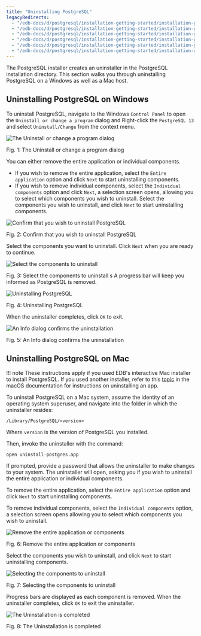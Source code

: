 ```yaml
---
title: "Uninstalling PostgreSQL"
legacyRedirects:
  - "/edb-docs/d/postgresql/installation-getting-started/installation-guide/13.0/uninstalling_postgresql.html"
  - "/edb-docs/d/postgresql/installation-getting-started/installation-guide-installers/11/PostgreSQL_Installation_Guide.1.10.html"
  - "/edb-docs/d/postgresql/installation-getting-started/installation-guide-installers/12/uninstalling_postgresql.html"
  - "/edb-docs/d/postgresql/installation-getting-started/installation-guide-installers/9.5/PostgreSQL_Installation_Guide.1.15.html"
  - "/edb-docs/d/postgresql/installation-getting-started/installation-guide-installers/9.6/PostgreSQL_Installation_Guide.1.14.html"
  - "/edb-docs/d/postgresql/installation-getting-started/installation-guide-installers/10/PostgreSQL_Installation_Guide.1.18.html"
---
```




The PostgreSQL installer creates an uninstaller in the PostgreSQL installation directory. This section walks you through uninstalling PostgreSQL on a Windows as well as a Mac host.

## Uninstalling PostgreSQL on Windows

To uninstall PostgreSQL, navigate to the Windows `Control Panel` to open the `Uninstall or change a program` dialog and Right-click the `PostgreSQL 13` and select `Uninstall/Change` from the context menu.

![The Uninstall or change a program dialog](images/change_program.png)

Fig. 1: The Uninstall or change a program dialog

You can either remove the entire application or individual components.

-   If you wish to remove the entire application, select the `Entire application` option and click `Next` to start uninstalling components.
-   If you wish to remove individual components, select the `Individual components` option and click `Next`, a selection screen opens, allowing you to select which components you wish to uninstall. Select the components you wish to uninstall, and click `Next` to start uninstalling components.

![Confirm that you wish to uninstall PostgreSQL](images/uninstalling_postgreSQL_comfirmation.png)

Fig. 2: Confirm that you wish to uninstall PostgreSQL

Select the components you want to uninstall. Click `Next` when you are ready to continue.

![Select the components to uninstall](images/select_the_components_to_uninstall.png)

Fig. 3: Select the components to uninstall
s
A progress bar will keep you informed as PostgreSQL is removed.

![Uninstalling PostgreSQL](images/uninstallingpostgres1.png)

Fig. 4: Uninstalling PostgreSQL

When the uninstaller completes, click `OK` to exit.

![An Info dialog confirms the uninstallation](images/uninstallationcomplete.png)

Fig. 5: An Info dialog confirms the uninstallation

## Uninstalling PostgreSQL on Mac

!!! note
    These instructions apply if you used EDB's interactive Mac installer to install PostgreSQL. If you used another installer, refer to this [topic](https://support.apple.com/guide/mac-help/install-and-uninstall-other-apps-mh35835/mac) in the macOS documentation for instructions on uninstalling an app. 

To uninstall PostgreSQL on a Mac system, assume the identity of an operating system superuser, and navigate into the folder in which the uninstaller resides:

`/Library/PostgreSQL/<version>`

Where `version` is the version of PostgreSQL you installed.

Then, invoke the uninstaller with the command:

`open uninstall-postgres.app`

If prompted, provide a password that allows the uninstaller to make changes to your system. The uninstaller will open, asking you if you wish to uninstall the entire application or individual components.

To remove the entire application, select the `Entire application` option and click `Next` to start uninstalling components.

To remove individual components, select the `Individual components` option, a selection screen opens allowing you to select which components you wish to uninstall.

![Remove the entire application or components](images/remove_the_entire_application_or_components.png)

Fig. 6: Remove the entire application or components

Select the components you wish to uninstall, and click `Next` to start uninstalling components.

![Selecting the components to uninstall](images/selecting_the_components_to_uninstall.png)

Fig. 7: Selecting the components to uninstall

Progress bars are displayed as each component is removed. When the uninstaller completes, click `OK` to exit the uninstaller.

![The Uninstallation is completed](images/uninstallationcomplete.png)

Fig. 8: The Uninstallation is completed
